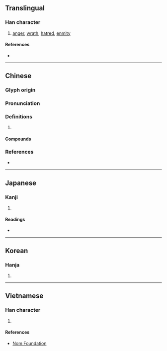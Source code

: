 {{also|忾}}
{{character info/new}}
==Translingual==

===Han character===
{{Han char|rn=61|rad=心|as=10|sn=13|four=98017|canj=POND|ids=⿰忄氣}}

# [[anger]], [[wrath]], [[hatred]], [[enmity]]

====References====
* {{Han ref|kx=0397.050|dkj=11029|dj=0736.010|hdz=42337.050|uh=613E|ud=24894|bh=B75A|bd=46938}}

----

==Chinese==
{{zh-forms|s=忾}}

===Glyph origin===
{{Han etym}}

===Pronunciation===
{{zh-pron
|m=kài,xì
|c=koi3,hei3
|mc=y
|oc=y
|cat=
}}
{{zh-attn-split}}

===Definitions===
{{zh-hanzi}}

# {{rfdef|zh}}

====Compounds====
{{zh-der|同仇敵愾|愾憤|憤愾|敵愾|敵愾同仇}}

===References===
* {{R:yue:mfccd}}

----

==Japanese==

===Kanji===
{{ja-kanji|grade=|rs=心10}}

# {{defn|lang=ja|sort=心10}}

====Readings====
* {{ja-readings
|goon=かい, け
|kanon=かい, き
|kanyoon=がい
|kun=ためいき
}}

----

==Korean==

===Hanja===
{{ko-hanja|hangeul=[[개]], [[희]]|eumhun=|rv=gae, hui|mr=kae, hŭi|y=kay, huy}}

# {{defn|lang=ko|sort=心10}}

----

==Vietnamese==

===Han character===
{{vi-hantu|rs=心10|khái}}

# {{defn|lang=vi|sort=心10}}

====References====
* [http://nomfoundation.org/common/nom_details.php?codepoint=613e Nom Foundation]